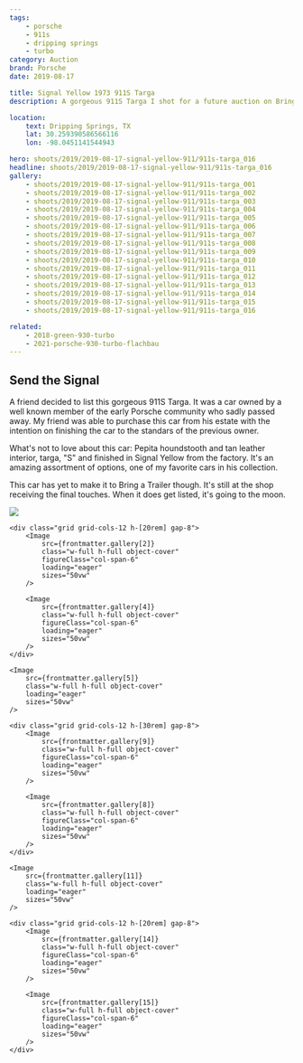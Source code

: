 ```yaml
---
tags:
    - porsche
    - 911s
    - dripping springs
    - turbo
category: Auction
brand: Porsche
date: 2019-08-17

title: Signal Yellow 1973 911S Targa
description: A gorgeous 911S Targa I shot for a future auction on Bring a Trailer.

location:
    text: Dripping Springs, TX
    lat: 30.259390586566116
    lon: -98.0451141544943

hero: shoots/2019/2019-08-17-signal-yellow-911/911s-targa_016
headline: shoots/2019/2019-08-17-signal-yellow-911/911s-targa_016
gallery:
    - shoots/2019/2019-08-17-signal-yellow-911/911s-targa_001
    - shoots/2019/2019-08-17-signal-yellow-911/911s-targa_002
    - shoots/2019/2019-08-17-signal-yellow-911/911s-targa_003
    - shoots/2019/2019-08-17-signal-yellow-911/911s-targa_004
    - shoots/2019/2019-08-17-signal-yellow-911/911s-targa_005
    - shoots/2019/2019-08-17-signal-yellow-911/911s-targa_006
    - shoots/2019/2019-08-17-signal-yellow-911/911s-targa_007
    - shoots/2019/2019-08-17-signal-yellow-911/911s-targa_008
    - shoots/2019/2019-08-17-signal-yellow-911/911s-targa_009
    - shoots/2019/2019-08-17-signal-yellow-911/911s-targa_010
    - shoots/2019/2019-08-17-signal-yellow-911/911s-targa_011
    - shoots/2019/2019-08-17-signal-yellow-911/911s-targa_012
    - shoots/2019/2019-08-17-signal-yellow-911/911s-targa_013
    - shoots/2019/2019-08-17-signal-yellow-911/911s-targa_014
    - shoots/2019/2019-08-17-signal-yellow-911/911s-targa_015
    - shoots/2019/2019-08-17-signal-yellow-911/911s-targa_016

related:
    - 2018-green-930-turbo
    - 2021-porsche-930-turbo-flachbau
---
```



<Gallery>

## Send the Signal

A friend decided to list this gorgeous 911S Targa. It was a car owned by a well known member of the early Porsche community who sadly passed away. My friend was able to purchase this car from his estate with the intention on finishing the car to the standars of the previous owner.

What's not to love about this car: Pepita houndstooth and tan leather interior, targa, "S" and finished in Signal Yellow from the factory. It's an amazing assortment of options, one of my favorite cars in his collection.

This car has yet to make it to Bring a Trailer though. It's still at the shop receiving the final touches. When it does get listed, it's going to the moon.

<div class="flex flex-col gap-8">
    <Image
        src={frontmatter.gallery[1]}
        class="w-full h-full object-cover"
        loading="eager"
        sizes="50vw"
    />

    <div class="grid grid-cols-12 h-[20rem] gap-8">
        <Image
            src={frontmatter.gallery[2]}
            class="w-full h-full object-cover"
            figureClass="col-span-6"
            loading="eager"
            sizes="50vw"
        />

        <Image
            src={frontmatter.gallery[4]}
            class="w-full h-full object-cover"
            figureClass="col-span-6"
            loading="eager"
            sizes="50vw"
        />
    </div>

    <Image
        src={frontmatter.gallery[5]}
        class="w-full h-full object-cover"
        loading="eager"
        sizes="50vw"
    />

    <div class="grid grid-cols-12 h-[30rem] gap-8">
        <Image
            src={frontmatter.gallery[9]}
            class="w-full h-full object-cover"
            figureClass="col-span-6"
            loading="eager"
            sizes="50vw"
        />

        <Image
            src={frontmatter.gallery[8]}
            class="w-full h-full object-cover"
            figureClass="col-span-6"
            loading="eager"
            sizes="50vw"
        />
    </div>

    <Image
        src={frontmatter.gallery[11]}
        class="w-full h-full object-cover"
        loading="eager"
        sizes="50vw"
    />

    <div class="grid grid-cols-12 h-[20rem] gap-8">
        <Image
            src={frontmatter.gallery[14]}
            class="w-full h-full object-cover"
            figureClass="col-span-6"
            loading="eager"
            sizes="50vw"
        />

        <Image
            src={frontmatter.gallery[15]}
            class="w-full h-full object-cover"
            figureClass="col-span-6"
            loading="eager"
            sizes="50vw"
        />
    </div>

</div>

</Gallery>
